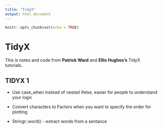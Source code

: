```yaml
---
title: "TidyX"
output: html_document
---
```


```r
knitr::opts_chunk$set(echo = TRUE)
```

# TidyX 

This is notes and code from **Patrick Ward** and **Ellis Hughes's** TidyX tutorials.

## **TIDYX 1**

-   Use case\_when instead of nested ifelse, easier for people to understand your logic

-   Convert characters to Factors when you want to specify the order for plotting

-   Stringr::word() - extract words from a sentance
